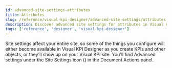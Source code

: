 ```yaml
---
id: advanced-site-settings-attributes
title: Attributes
slug: /reference/visual-kpi-designer/advanced-site-settings/attributes
description: Discover advanced site settings for attributes in Visual KPI Designer, including configurations that impact the entire site and the available options for KPI creation.
tags: ['reference', 'designer', 'visual-kpi-designer']
---
```


<head>
  <title>Attributes</title>
  <meta name="keywords" content="Attributes, Advanced Site Settings, Visual KPI Designer, designer, Visual KPI, site-wide configuration, KPI creation, reference"/>
</head>



Site settings affect your entire site, so some of the things you configure will either become available in Visual KPI Designer as you create KPIs and other objects, or they'll show up on your Visual KPI site. You'll find  Advanced settings under the Site Settings icon (<PngFont name='options28' />) in the Document Actions panel.

<JsonToTable jsonData={table} />